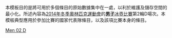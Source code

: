 <noinclude>
本模板目的是將可用於多個條目的原始數據集中在一處，以利於維護及儲存空間的最小化。所述內容為[[2014年冬季奧林匹克運動會]]的[[2014年冬季奧林匹克運動會男子冰壺比賽|'''男子'''冰壺比賽]]第2輪D場次。本模板典型應用於參加比賽的國家代表隊條目，以及該項比賽本身的條目。
</noinclude>{{Curlingbox
| sheet = D {{v|2014 Winter Olympics men's curling draw 2 sheet D}}
| team1 = {{flagIOC|SWE|2014年冬季}}（[[尼克拉斯·埃丁|埃丁]]）
|0|2|0|0|2|0|0|4|0|X| |8
| team2 = {{flagIOC|GBR|2014年冬季}}（[[David Murdoch|Murdoch]]）{{X}}
|1|0|0|1|0|0|1|0|1|X| |4
}}<noinclude>
{{2014 Winter Olympics curling convenience template navbox}}
[[Category:2014年冬季奧林匹克運動會冰壺比賽模板|Men 02 D]]
</noinclude>
